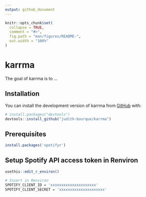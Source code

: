```yaml
---
output: github_document
---
```


<!-- README.md is generated from README.Rmd. Please edit that file -->

```r
knitr::opts_chunk$set(
  collapse = TRUE,
  comment = "#>",
  fig.path = "man/figures/README-",
  out.width = "100%"
)
```

# karrma

<!-- badges: start -->
<!-- badges: end -->

The goal of karrma is to ...

## Installation

You can install the development version of karrma from [GitHub](https://github.com/) with:

``` r
# install.packages("devtools")
devtools::install_github("judith-bourque/karrma")
```

## Prerequisites

```r
install.packages('spotifyr')
```

## Setup Spotify API access token in Renviron

```r
usethis::edit_r_environ()

# Insert in Renviron
SPOTIFY_CLIENT_ID = 'xxxxxxxxxxxxxxxxxxxxx'
SPOTIFY_CLIENT_SECRET = 'xxxxxxxxxxxxxxxxxxxxx'
```

